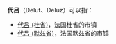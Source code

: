 '''代吕'''（Delut、Deluz）可以指：

*[[代吕_(杜省)|代吕 (杜省)]]，法国杜省的市镇
*[[代吕_(默兹省)|代吕 (默兹省)]]，法国默兹省的市镇

{{Disambig|Cat=二字消歧义}}
